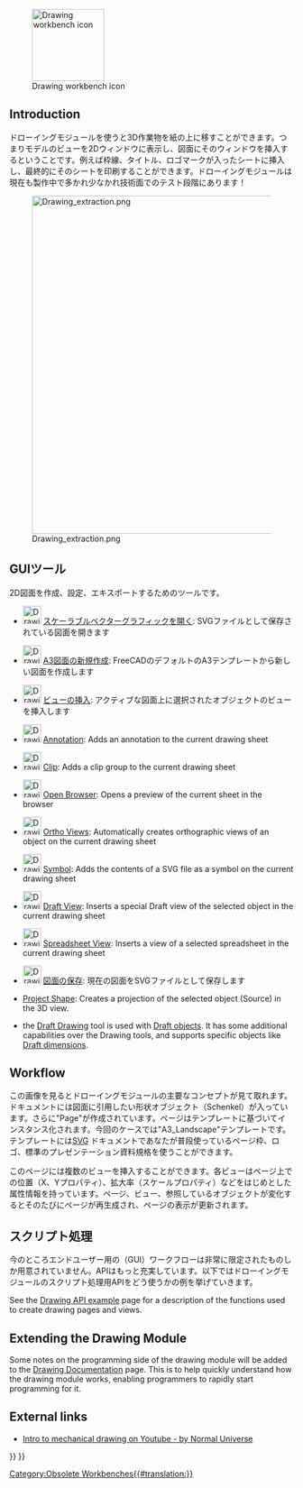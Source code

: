 <languages/>

{{Docnav
|
|
|IconL=
|IconR=
}}

{{VeryImportantMessage|The '''Drawing Workbench''' is no longer included after version 0.20.<br>
The [[TechDraw_Workbench|TechDraw Workbench]] is its more advanced replacement.}}

[[Image:Workbench_Drawing.svg|thumb|128px|Drawing workbench icon]]

== Introduction == 

ドローイングモジュールを使うと3D作業物を紙の上に移すことができます。つまりモデルのビューを2Dウィンドウに表示し、図面にそのウィンドウを挿入するということです。例えば枠線、タイトル、ロゴマークが入ったシートに挿入し、最終的にそのシートを印刷することができます。ドローイングモジュールは現在も製作中で多かれ少なかれ技術面でのテスト段階にあります！

{{TOCright}}
[[Image:Drawing_extraction.png|600px]]

<span id="Tools"></span>
== GUIツール==

2D図面を作成、設定、エキスポートするためのツールです。

* [[Image:Drawing_New.png|32px]] [[Drawing_Open_SVG/jp|スケーラブルベクターグラフィックを開く]]: SVGファイルとして保存されている図面を開きます

* [[Image:Drawing_Landscape_A3.png|32px]] [[Drawing_Landscape_A3/jp|A3図面の新規作成]]: FreeCADのデフォルトのA3テンプレートから新しい図面を作成します

* [[Image:Drawing_View.png|32px]] [[Drawing_View/jp|ビューの挿入]]: アクティブな図面上に選択されたオブジェクトのビューを挿入します

* [[Image:Drawing_Annotation.png|32px]] [[Drawing_Annotation|Annotation]]: Adds an annotation to the current drawing sheet

* [[Image:Drawing_Clip.png|32px]] [[Drawing_Clip|Clip]]: Adds a clip group to the current drawing sheet

* [[Image:Drawing_Openbrowser.png|32px]] [[Drawing_Openbrowser|Open Browser]]: Opens a preview of the current sheet in the browser

* [[Image:Drawing_Orthoviews.png|32px]] [[Drawing_Orthoviews|Ortho Views]]: Automatically creates orthographic views of an object on the current drawing sheet

* [[Image:Drawing_Symbol.png|32px]] [[Drawing_Symbol|Symbol]]: Adds the contents of a SVG file as a symbol on the current drawing sheet

* [[Image:Drawing_DraftView.png|32px]] [[Draft_Drawing|Draft View]]: Inserts a special Draft view of the selected object in the current drawing sheet

* [[Image:Drawing_SpreadsheetView.png|32px]] [[Drawing_SpreadsheetView|Spreadsheet View]]: Inserts a view of a selected spreadsheet in the current drawing sheet

* [[Image:Drawing_Save.png|32px]] [[Drawing_Save/jp|図面の保存]]: 現在の図面をSVGファイルとして保存します

* [[Drawing_ProjectShape|Project Shape]]: Creates a projection of the selected object (Source) in the 3D view.

* {{Emphasis|Note:}} the [[Draft Drawing|Draft Drawing]] tool is used with [[Draft Workbench|Draft objects]]. It has some additional capabilities over the Drawing tools, and supports specific objects like [[Draft Dimension|Draft dimensions]].

== Workflow ==
この画像を見るとドローイングモジュールの主要なコンセプトが見て取れます。ドキュメントには図面に引用したい形状オブジェクト（Schenkel）が入っています。さらに"Page"が作成されています。ページはテンプレートに基づいてインスタンス化されます。今回のケースでは"A3_Landscape"テンプレートです。テンプレートには[[SVG]] ドキュメントであなたが普段使っているページ枠、ロゴ、標準のプレゼンテーション資料規格を使うことができます。

このページには複数のビューを挿入することができます。各ビューはページ上での位置（X、Yプロパティ）、拡大率（スケールプロパティ）などをはじめとした属性情報を持っています。ページ、ビュー、参照しているオブジェクトが変化するとそのたびにページが再生成され、ページの表示が更新されます。

<span id="Scripting"></span>
== スクリプト処理 ==

今のところエンドユーザー用の（GUI）ワークフローは非常に限定されたものしか用意されていません。APIはもっと充実しています。以下ではドローイングモジュールのスクリプト処理用APIをどう使うかの例を挙げていきます。

See the [[Drawing API example]] page for a description of the functions used to create drawing pages and views.

== Extending the Drawing Module ==

Some notes on the programming side of the drawing module will be added to the [[Drawing Documentation]] page. This is to help quickly understand how the drawing module works, enabling programmers to rapidly start programming for it.

== External links ==

*  [https://www.youtube.com/watch?v=1Hm5Zyjmjac Intro to mechanical drawing on Youtube - by Normal Universe]


{{Docnav
|
|
|IconL=
|IconR=
}}

{{Drawing Tools navi{{#translation:}}}}
{{Userdocnavi{{#translation:}}}}
[[Category:Obsolete Workbenches{{#translation:}}]]